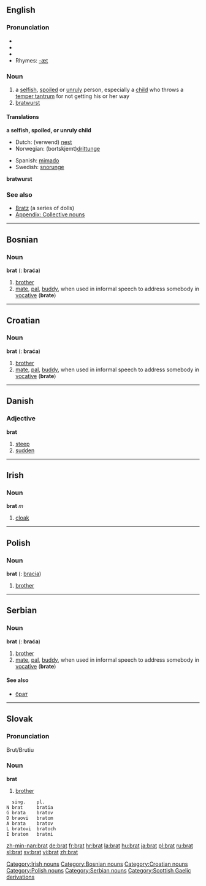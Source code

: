 ==English==

===Pronunciation===
* {{AHD|brăt}}
* {{IPA|/ˈbræt/}}
* {{SAMPA|"br{t/}}
* Rhymes: [[Rhymes:English:-æt|-æt]]

===Noun===
{{en-noun}}

# a [[selfish]], [[spoil]]ed or [[unruly]] person, especially a [[child]] who throws a [[temper tantrum]] for not getting his or her way
# [[bratwurst]]

====Translations====
'''a selfish, spoiled, or unruly child'''
{{top}}
*Dutch: (verwend) [[nest]] {{n}}
*Norwegian: (bortskjemt)[[drittunge]] {{n}}
{{mid}}
*Spanish: [[mimado]] {{m}}
*Swedish: [[snorunge]]
{{bottom}}

'''bratwurst'''
{{top}}
{{mid}}
{{bottom}}

===See also===
* [[Bratz]] (a series of dolls)
* [[Appendix: Collective nouns]]

----

==Bosnian==
===Noun===
'''brat''' {{m}} {{s}} ({{p}}: '''braća''')
#[[brother]]
#[[mate]], [[pal]], [[buddy]], when used in informal speech to address somebody in [[vocative]] ('''brate''')

----

==Croatian==
===Noun===
'''brat''' {{m}} {{s}} ({{p}}: '''braća''')
#[[brother]]
#[[mate]], [[pal]], [[buddy]], when used in informal speech to address somebody in [[vocative]] ('''brate''')

----

==Danish==
===Adjective===
'''brat'''
#[[steep]]
#[[sudden]]

----

==Irish==
===Noun===
'''brat''' ''m''

# [[cloak]]

[[Category:Irish nouns]]

----

==Polish==
===Noun===
'''brat''' {{m}} {{s}} ({{p}}: [[bracia]])
#[[brother]]

----

==Serbian==
===Noun===
'''brat''' {{m}} {{s}} ({{p}}: '''braća''')
#[[brother]]
#[[mate]], [[pal]], [[buddy]], when used in informal speech to address somebody in [[vocative]] ('''brate''')
====See also====
*[[брат]]

----

==Slovak==
===Pronunciation===
Brut/Brutiu
===Noun===
'''brat'''

#[[brother]] {{m}}
  <nowiki> sing.    pl.
N brat     bratia
G brata    bratov
D braovi   bratom
A brata    bratov
L bratovi  bratoch
I bratom   bratmi</nowiki>

[[Category:Bosnian nouns]]
[[Category:Croatian nouns]]
[[Category:Polish nouns]]
[[Category:Serbian nouns]]
[[Category:Scottish Gaelic derivations]]

[[zh-min-nan:brat]]
[[de:brat]]
[[fr:brat]]
[[hr:brat]]
[[la:brat]]
[[hu:brat]]
[[ja:brat]]
[[pl:brat]]
[[ru:brat]]
[[sl:brat]]
[[sv:brat]]
[[vi:brat]]
[[zh:brat]]